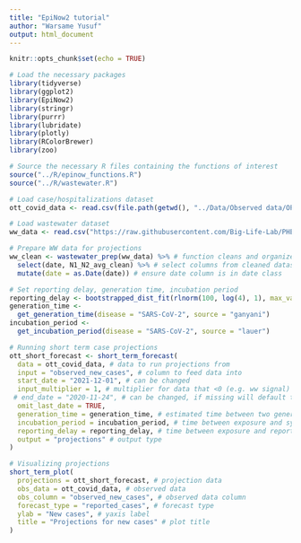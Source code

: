 ```yaml
---
title: "EpiNow2 tutorial"
author: "Warsame Yusuf"
output: html_document
---
```


```r
knitr::opts_chunk$set(echo = TRUE)
```

```r
# Load the necessary packages
library(tidyverse)
library(ggplot2)
library(EpiNow2)
library(stringr)
library(purrr)
library(lubridate)
library(plotly)
library(RColorBrewer)
library(zoo)
```

```r
# Source the necessary R files containing the functions of interest
source("../R/epinow_functions.R")
source("../R/wastewater.R")
```

```r
# Load case/hospitalizations dataset
ott_covid_data <- read.csv(file.path(getwd(), "../Data/Observed data/OPH_Observed_COVID_Data.csv"))

# Load wastewater dataset
ww_data <- read.csv("https://raw.githubusercontent.com/Big-Life-Lab/PHESD/main/Wastewater/Ottawa/Data/wastewater_virus.csv")
```

```r
# Prepare WW data for projections
ww_clean <- wastewater_prep(ww_data) %>% # function cleans and organizes WW data
  select(date, N1_N2_avg_clean) %>% # select columns from cleaned dataset
  mutate(date = as.Date(date)) # ensure date column is in date class
```

```r
# Set reporting delay, generation time, incubation period
reporting_delay <- bootstrapped_dist_fit(rlnorm(100, log(4), 1), max_value = 30)
generation_time <-
  get_generation_time(disease = "SARS-CoV-2", source = "ganyani")
incubation_period <-
  get_incubation_period(disease = "SARS-CoV-2", source = "lauer")

# Running short term case projections
ott_short_forecast <- short_term_forecast(
  data = ott_covid_data, # data to run projections from
  input = "observed_new_cases", # column to feed data into
  start_date = "2021-12-01", # can be changed
  input_multiplier = 1, # multiplier for data that <0 (e.g. ww signal)
 # end_date = "2020-11-24", # can be changed, if missing will default to last day
  omit_last_date = TRUE,
  generation_time = generation_time, # estimated time between two generations of virus
  incubation_period = incubation_period, # time between exposure and symptom onset
  reporting_delay = reporting_delay, # time between exposure and reported 
  output = "projections" # output type
)
```

```r
# Visualizing projections
short_term_plot(
  projections = ott_short_forecast, # projection data
  obs_data = ott_covid_data, # observed data
  obs_column = "observed_new_cases", # observed data column
  forecast_type = "reported_cases", # forecast type
  ylab = "New cases", # yaxis label
  title = "Projections for new cases" # plot title
)
```